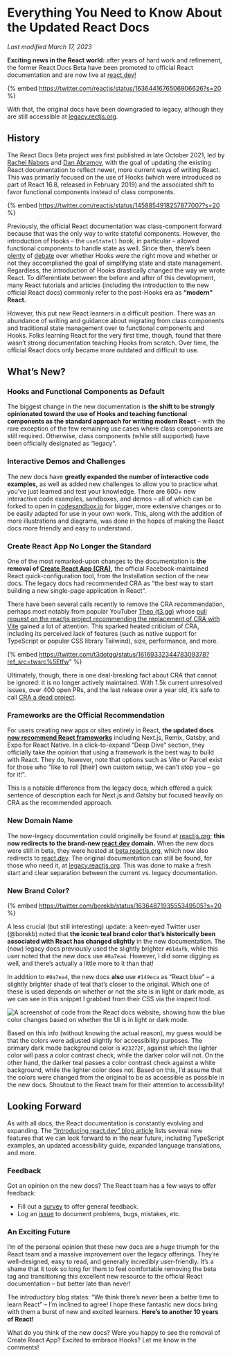 # Everything You Need to Know About the Updated React Docs

*Last modified March 17, 2023* 

**Exciting news in the React world:** after years of hard work and refinement, the former React Docs Beta have been promoted to official React documentation and are now live at [react.dev!](https://react.dev/) 

{% embed https://twitter.com/reactjs/status/1636441676506906626?s=20 %}

With that, the original docs have been downgraded to legacy, although they are still accessible at [legacy.rectjs.org](https://legacy.reactjs.org/). 

## History

The React Docs Beta project was first published in late October 2021, led by [Rachel Nabors](https://twitter.com/rachelnabors/) and [Dan Abramov](https://twitter.com/dan_abramov), with the goal of updating the existing React documentation to reflect newer, more current ways of writing React. This was primarily focused on the use of Hooks (which were introduced as part of React 16.8, released in February 2019) and the associated shift to favor functional components instead of class components. 

{% embed https://twitter.com/reactjs/status/1458854918257877007?s=20 %}

Previously, the official React documentation was class-component forward because that was the only way to write stateful components. However, the introduction of Hooks – the `useState()` hook, in particular – allowed functional components to handle state as well. Since then, there’s been [plenty](https://stackoverflow.blog/2021/10/20/why-hooks-are-the-best-thing-to-happen-to-react/#:~:text=Hooks%20make%20React%20so%20much,React%20class%20and%20functional%20components.) of [debate](https://leocode.com/development/why-hooks-are-bad/) over whether Hooks were the right move and whether or not they accomplished the goal of simplifying state and state management. Regardless, the introduction of Hooks drastically changed the way we wrote React. To differentiate between the before and after of this development, many React tutorials and articles (including the introduction to the new official React docs) commonly refer to the post-Hooks era as **“modern” React.**  

However, this put new React learners in a difficult position. There was an abundance of writing and guidance about migrating from class components and traditional state management over to functional components and Hooks. Folks learning React for the very first time, though, found that there wasn’t strong documentation teaching Hooks from scratch. Over time, the official React docs only became more outdated and difficult to use. 

## What’s New?

### Hooks and Functional Components as Default

The biggest change in the new documentation is **the shift to be strongly opinionated toward the use of Hooks and teaching functional components as the standard approach for writing modern React** – with the rare exception of the few remaining use cases where class components are still required. Otherwise, class components (while still supported) have been officially designated as “legacy”. 

### Interactive Demos and Challenges

The new docs have **greatly expanded the number of interactive code examples,** as well as added new challenges to allow you to practice what you’ve just learned and test your knowledge. There are 600+ new interactive code examples, sandboxes, and demos – all of which can be forked to open in [codesandbox.io](http://codesandbox.io) for bigger, more extensive changes or to be easily adapted for use in your own work. This, along with the addition of more illustrations and diagrams, was done in the hopes of making the React docs more friendly and easy to understand. 

### Create React App No Longer the Standard

One of the most remarked-upon changes to the documentation is **the removal of [Create React App (CRA)](https://create-react-app.dev/),** the official Facebook-maintained React quick-configuration tool, from the Installation section of the new docs. The legacy docs had recommended CRA as “the best way to start building a new single-page application in React”. 

There have been several calls recently to remove the CRA recommendation, perhaps most notably from popular YouTuber [Theo (t3.gg)](https://www.youtube.com/@t3dotgg) whose [pull request on the reactjs project recommending the replacement of CRA with Vite](https://github.com/reactjs/reactjs.org/pull/5487) gained a lot of attention. This sparked heated criticism of CRA, including its perceived lack of features (such as native support for TypeScript or popular CSS library Tailwind), size, performance, and more. 

{% embed https://twitter.com/t3dotgg/status/1616933234478309378?ref_src=twsrc%5Etfw" %}

Ultimately, though, there is one deal-breaking fact about CRA that cannot be ignored: it is no longer actively maintained. With 1.5k current unresolved issues, over 400 open PRs, and the last release over a year old, it’s safe to call [CRA a dead project](https://github.com/facebook/create-react-app). 

### Frameworks are the Official Recommendation

For users creating new apps or sites entirely in React, **the updated docs [now recommend React frameworks](https://react.dev/learn/start-a-new-react-project)** including Next.js, Remix, Gatsby, and Expo for React Native. In a click-to-expand “Deep Dive” section, they officially take the opinion that using a framework is the best way to build with React. They do, however, note that options such as Vite or Parcel exist for those who “like to roll [their] own custom setup, we can’t stop you – go for it!”. 

This is a notable difference from the legacy docs, which offered a quick sentence of description each for Next.js and Gatsby but focused heavily on CRA as the recommended approach. 

### New Domain Name

The now-legacy documentation could originally be found at [reactjs.org](http://reactjs.org); **this now redirects to the brand-new [react.dev](http://react.dev) domain.** When the new docs were still in beta, they were hosted at [beta.reactjs.org](https://beta.reactjs.org/), which now also redirects to [react.dev](https://react.dev/). The original documentation can still be found, for those who need it, at [legacy.reactjs.org](https://legacy.reactjs.org). This was done to make a fresh start and clear separation between the current vs. legacy documentation. 

### New Brand Color?

{% embed https://twitter.com/borekb/status/1636487193555349505?s=20 %}

A less crucial (but still interesting) update: a keen-eyed Twitter user (@borekb) noted that **the iconic teal brand color that’s historically been associated with React has changed slightly** in the new documentation. The (now) legacy docs previously used the slightly brighter `#61dafb`, while this user noted that the new docs use `#0a7ea4`. However, I did some digging as well, and there’s actually a little more to it than that! 

In addition to `#0a7ea4`, the new docs ****also**** use `#149eca` as “React blue” – a slightly brighter shade of teal that’s closer to the original. Which one of these is used depends on whether or not the site is in light or dark mode, as we can see in this snippet I grabbed from their CSS via the inspect tool. 

![A screenshot of code from the React docs website, showing how the blue color changes based on whether the UI is in light or dark mode.](https://dev-to-uploads.s3.amazonaws.com/uploads/articles/1ebjidzo6j3paruezzmi.png)

Based on this info (without knowing the actual reason), my guess would be that the colors were adjusted slightly for accessibility purposes. The primary dark mode background color is `#23272F`, against which the lighter color will pass a color contrast check, while the darker color will not. On the other hand, the darker teal passes a color contrast check against a white background, while the lighter color does not. Based on this, I’d assume that the colors were changed from the original to be as accessible as possible in the new docs. Shoutout to the React team for their attention to accessibility! 

## Looking Forward

As with all docs, the React documentation is constantly evolving and expanding. The [“Introducing react.dev” blog article](https://react.dev/blog/2023/03/16/introducing-react-dev) lists several new features that we can look forward to in the near future, including TypeScript examples, an updated accessibility guide, expanded language translations, and more. 

### Feedback

Got an opinion on the new docs? The React team has a few ways to offer feedback: 

- Fill out a [survey](https://www.surveymonkey.co.uk/r/PYRPF3X) to offer general feedback.
- Log an [issue](https://github.com/reactjs/reactjs.org/issues) to document problems, bugs, mistakes, etc.

### An Exciting Future

I’m of the personal opinion that these new docs are a *huge* triumph for the React team and a massive improvement over the legacy offerings. They’re well-designed, easy to read, and generally incredibly user-friendly. It’s a shame that it took so long for them to feel comfortable removing the beta tag and transitioning this excellent new resource to the official React documentation – but better late than never! 

The introductory blog states: “We think there’s never been a better time to learn React” – I’m inclined to agree! I hope these fantastic new docs bring with them a burst of new and excited learners. **Here’s to another 10 years of React!**

What do you think of the new docs? Were you happy to see the removal of Create React App? Excited to embrace Hooks? Let me know in the comments! 